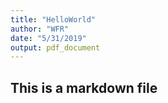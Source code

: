 ```yaml
---
title: "HelloWorld"
author: "WFR"
date: "5/31/2019"
output: pdf_document
---
```

## This is a markdown file